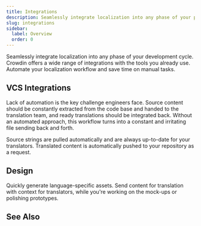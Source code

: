```yaml
---
title: Integrations
description: Seamlessly integrate localization into any phase of your product
slug: integrations
sidebar:
  label: Overview
  order: 0
---
```



Seamlessly integrate localization into any phase of your development cycle. Crowdin offers a wide range of integrations with the tools you already use. Automate your localization workflow and save time on manual tasks.

<LinkCard
  title="Crowdin Store"
  description="Explore 600+ integrations to streamline your localization process."
  href="https://store.crowdin.com/"
  target="_blank"
/>

## VCS Integrations

Lack of automation is the key challenge engineers face. Source content should be constantly extracted from the code base and handed to the translation team, and ready translations should be integrated back. Without an automated approach, this workflow turns into a constant and irritating file sending back and forth.

Source strings are pulled automatically and are always up-to-date for your translators. Translated content is automatically pushed to your repository as a request.

<CardGrid>
  <LinkCard
    title="GitHub"
    href="/github-integration/"
  />
  <LinkCard
    title="GitLab"
    href="/gitlab-integration/"
  />
  <LinkCard
    title="Bitbucket"
    href="/bitbucket-integration/"
  />
  <LinkCard
    title="Azure Repos"
    href="/azure-repos-integration/"
  />
</CardGrid>

## Design

Quickly generate language-specific assets. Send content for translation with context for translators, while you're working on the mock-ups or polishing prototypes.

<CardGrid>
  <LinkCard
    title="Figma"
    href="/figma-plugin/"
  />
  <LinkCard
    title="Sketch"
    href="/sketch-plugin/"
  />
  <LinkCard
    title="Adobe XD"
    href="/adobe-xd-plugin/"
  />
  <LinkCard
    title="More"
    href="https://store.crowdin.com/categories/design"
    target="_blank"
  />
</CardGrid>

## See Also

<CardGrid>
  <LinkCard
    title="Content Delivery"
    href="/content-delivery/"
  />
  <LinkCard
    title="Jira"
    href="/jira-integration/"
  />
  <LinkCard
    title="Google Play"
    href="/google-play-integration/"
  />
  <LinkCard
    title="Slack"
    href="/account-notifications/#slack-integration"
  />
</CardGrid>
